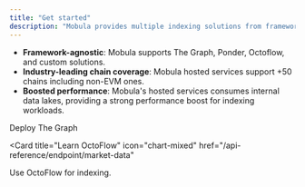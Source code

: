 ```yaml
---
title: "Get started"
description: "Mobula provides multiple indexing solutions from frameworks like The Graph, Ponder & Octoflow as a cloud service."
---
```


- **Framework-agnostic**: Mobula supports The Graph, Ponder, Octoflow, and custom solutions.
- **Industry-leading chain coverage**: Mobula hosted services support +50 chains including non-EVM ones.
- **Boosted performance**: Mobula's hosted services consumes internal data lakes, providing a strong performance boost for indexing workloads.

<CardGroup>

<Card title="Deploy a subgraph" icon="wallet" href="/indexing-stream/subgraph">
  Deploy The Graph
</Card>

<Card
  title="Learn OctoFlow"
  icon="chart-mixed"
  href="/api-reference/endpoint/market-data"
>
  Use OctoFlow for indexing.
</Card>

</CardGroup>
